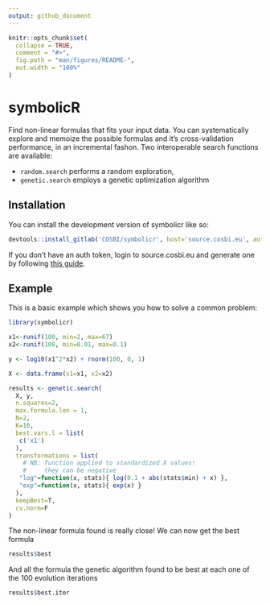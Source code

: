 ```yaml
---
output: github_document
---
```


<!-- README.md is generated from README.Rmd. Please edit that file -->

```r
knitr::opts_chunk$set(
  collapse = TRUE,
  comment = "#>",
  fig.path = "man/figures/README-",
  out.width = "100%"
)
```

# symbolicR

<!-- badges: start -->
<!-- badges: end -->

Find non-linear formulas that fits your input data. 
You can systematically explore and memoize the possible formulas and it's cross-validation performance, in an incremental fashon. 
Two interoperable search functions are available: 

- `random.search` performs a random exploration, 
- `genetic.search` employs a genetic optimization algorithm


## Installation

You can install the development version of symbolicr like so:

``` r
devtools::install_gitlab('COSBI/symbolicr', host='source.cosbi.eu', auth_token='glpat-....')
```

If you don't have an auth token, login to source.cosbi.eu and generate one 
by following [this guide](https://docs.gitlab.com/ee/user/profile/personal_access_tokens.html#create-a-personal-access-token).

## Example

This is a basic example which shows you how to solve a common problem:

```r
library(symbolicr)

x1<-runif(100, min=2, max=67)
x2<-runif(100, min=0.01, max=0.1)

y <- log10(x1^2*x2) + rnorm(100, 0, 1)

X <- data.frame(x1=x1, x2=x2)

results <- genetic.search(
  X, y, 
  n.squares=2, 
  max.formula.len = 1, 
  N=2,
  K=10,
  best.vars.l = list(
   c('x1')
  ),
  transformations = list(
    # NB: function applied to standardized X values!
    #     they can be negative
   "log"=function(x, stats){ log(0.1 + abs(stats$min) + x) },
   "exp"=function(x, stats){ exp(x) }
  ),
  keepBest=T,
  cv.norm=F
)

```

The non-linear formula found is really close!
We can now get the best formula

```r
results$best
```
And all the formula the genetic algorithm found to be best at each one of the 100 evolution iterations

```r
results$best.iter
```
